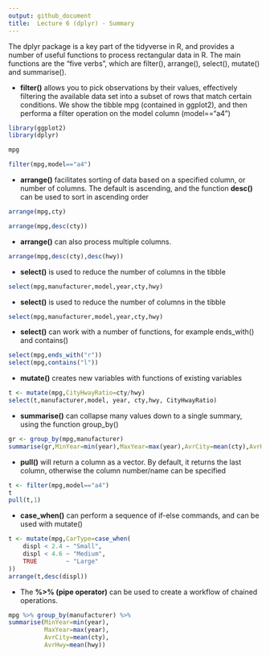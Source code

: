 ```yaml
---
output: github_document
title:  Lecture 6 (dplyr) - Summary
---
```


<!-- README.md is generated from README.Rmd. Please edit that file -->
The dplyr package is a key part of the tidyverse in R, and provides a number of useful functions to process rectangular data in R. The main functions are the "five verbs", which are filter(), arrange(), select(), mutate() and summarise().

* **filter()** allows you to pick observations by their values, effectively filtering the available data set into a subset of rows that match certain conditions. We show the tibble mpg (contained in ggplot2), and then performa a filter operation on the model column (model=="a4")


```r
library(ggplot2)
library(dplyr)

mpg

filter(mpg,model=="a4")

```

* **arrange()** facilitates sorting of data based on a specified column, or number of columns. The default is ascending, and the function **desc()** can be used to sort in ascending order

```r

arrange(mpg,cty)

arrange(mpg,desc(cty))

```

* **arrange()** can also process multiple columns.

```r

arrange(mpg,desc(cty),desc(hwy))

```

* **select()** is used to reduce the number of columns in the tibble
```r

select(mpg,manufacturer,model,year,cty,hwy)

```


* **select()** is used to reduce the number of columns in the tibble
```r

select(mpg,manufacturer,model,year,cty,hwy)

```

* **select()** can work with a number of functions, for example ends_with() and contains()
```r

select(mpg,ends_with("r"))
select(mpg,contains("l"))

```


* **mutate()** creates new variables with functions of existing variables
```r
t <- mutate(mpg,CityHwayRatio=cty/hwy)
select(t,manufacturer,model, year, cty,hwy, CityHwayRatio)
```

* **summarise()** can collapse many values down to a single summary, using the function group_by()

```r
gr <- group_by(mpg,manufacturer)
summarise(gr,MinYear=min(year),MaxYear=max(year),AvrCity=mean(cty),AvrHwy=mean(hwy))
```

* **pull()** will return a column as a vector. By default, it returns the last column, otherwise the column number/name can be specified

```r
t <- filter(mpg,model=="a4")
t
pull(t,1)
```

* **case_when()** can perform a sequence of if-else commands, and can be used with mutate()
```r
t <- mutate(mpg,CarType=case_when(
    displ < 2.4 ~ "Small",
    displ < 4.6 ~ "Medium",
    TRUE        ~ "Large"
))
arrange(t,desc(displ))
```


* The **%>% (pipe operator)** can be used to create a workflow of chained operations.

```r
mpg %>% group_by(manufacturer) %>%
summarise(MinYear=min(year),
          MaxYear=max(year),
          AvrCity=mean(cty),
          AvrHwy=mean(hwy))
```